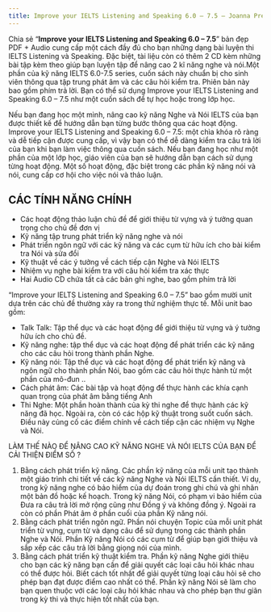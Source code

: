 ---
title: Improve your IELTS Listening and Speaking 6.0 – 7.5 – Joanna Preshous
---

Chia sẻ “**Improve your IELTS Listening and Speaking 6.0 – 7.5**” bản đẹp PDF + Audio cung cấp một cách đầy đủ cho bạn những dạng bài luyện thi IELTS Listening và Speaking. Đặc biệt, tài liệu còn có thêm 2 CD kèm những bài tập kèm theo giúp bạn luyện tập để nâng cao 2 kĩ năng nghe và nói.Một phần của kỹ năng IELTS 6.0-7.5 series, cuốn sách này chuẩn bị cho sinh viên thông qua tập trung phát âm và các câu hỏi kiểm tra. Phiên bản này bao gồm phím trả lời. Bạn có thể sử dụng Improve your IELTS Listening and Speaking 6.0 – 7.5 như một cuốn sách để tự học hoặc trong lớp học.

Nếu bạn đang học một mình, nâng cao kỹ năng Nghe và Nói IELTS của bạn được thiết kế để hướng dẫn bạn từng bước thông qua các hoạt động. Improve your IELTS Listening and Speaking 6.0 – 7.5: một chìa khóa rõ ràng và dễ tiếp cận được cung cấp, vì vậy bạn có thể dễ dàng kiểm tra câu trả lời của bạn khi bạn làm việc thông qua cuốn sách. Nếu bạn đang học như một phần của một lớp học, giáo viên của bạn sẽ hướng dẫn bạn cách sử dụng từng hoạt động. Một số hoạt động, đặc biệt trong các phần kỹ năng nói và nói, cung cấp cơ hội cho việc nói và thảo luận.

## CÁC TÍNH NĂNG CHÍNH
- Các hoạt động thảo luận chủ đề để giới thiệu từ vựng và ý tưởng quan trọng cho chủ đề đơn vị
- Kỹ năng tập trung phát triển kỹ năng nghe và nói
- Phát triển ngôn ngữ với các kỹ năng và các cụm từ hữu ích cho bài kiểm tra Nói và sửa đổi
- Kỹ thuật về các ý tưởng về cách tiếp cận Nghe và Nói IELTS
- Nhiệm vụ nghe bài kiểm tra với câu hỏi kiểm tra xác thực
- Hai Audio CD chứa tất cả các bản ghi nghe, bao gồm phím trả lời

“Improve your IELTS Listening and Speaking 6.0 – 7.5” bao gồm mười unit dựa trên các chủ đề thường xảy ra trong thử nghiệm thực tế. Mỗi unit bao gồm:

- Talk Talk: Tập thể dục và các hoạt động để giới thiệu từ vựng và ý tưởng hữu ích cho chủ đề.
- Kỹ năng nghe: tập thể dục và các hoạt động để phát triển các kỹ năng cho các câu hỏi trong thành phần Nghe.
- Kỹ năng nói: Tập thể dục và các hoạt động để phát triển kỹ năng và ngôn ngữ cho thành phần Nói, bao gồm các câu hỏi thực hành từ một phần của mô-đun ..
- Cách phát âm: Các bài tập và hoạt động để thực hành các khía cạnh quan trọng của phát âm bằng tiếng Anh
- Thi Nghe: Một phần hoàn thành của kỳ thi nghe để thực hành các kỹ năng đã học. Ngoài ra, còn có các hộp kỹ thuật trong suốt cuốn sách. Điều này củng cố các điểm chính về cách tiếp cận các nhiệm vụ Nghe và Nói.

LÀM THẾ NÀO ĐỂ NÂNG CAO KỸ NĂNG NGHE VÀ NÓI IELTS CỦA BẠN ĐỂ CẢI THIỆN ĐIỂM SỐ ?
1. Bằng cách phát triển kỹ năng. Các phần kỹ năng của mỗi unit tạo thành một giáo trình chi tiết về các kỹ năng Nghe và Nói IELTS cần thiết. Ví dụ, trong kỹ năng nghe có bảo hiểm của dự đoán trong ghi chú và ghi nhãn một bản đồ hoặc kế hoạch. Trong kỹ năng Nói, có phạm vi bảo hiểm của Đưa ra câu trả lời mở rộng cũng như Đồng ý và không đồng ý. Ngoài ra còn có phần Phát âm ở phần cuối của phần Kỹ năng nói.
2. Bằng cách phát triển ngôn ngữ. Phần nói chuyện Topic của mỗi unit phát triển từ vựng, cụm từ và dạng câu để sử dụng trong các thành phần Nghe và Nói. Phần Kỹ năng Nói có các cụm từ để giúp bạn giới thiệu và sắp xếp các câu trả lời bằng giọng nói của mình.
3. Bằng cách phát triển kỹ thuật kiểm tra. Phần kỹ năng Nghe giới thiệu cho bạn các kỹ năng bạn cần để giải quyết các loại câu hỏi khác nhau có thể được hỏi. Biết cách tốt nhất để giải quyết từng loại câu hỏi sẽ cho phép bạn đạt được điểm cao nhất có thể. Phần kỹ năng Nói sẽ làm cho bạn quen thuộc với các loại câu hỏi khác nhau và cho phép bạn thư giãn trong kỳ thi và thực hiện tốt nhất của bạn.
